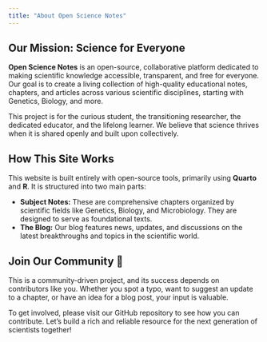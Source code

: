 ```yaml
---
title: "About Open Science Notes"
---
```


## Our Mission: Science for Everyone

**Open Science Notes** is an open-source, collaborative platform dedicated to making scientific knowledge accessible, transparent, and free for everyone. Our goal is to create a living collection of high-quality educational notes, chapters, and articles across various scientific disciplines, starting with Genetics, Biology, and more.

This project is for the curious student, the transitioning researcher, the dedicated educator, and the lifelong learner. We believe that science thrives when it is shared openly and built upon collectively.

## How This Site Works

This website is built entirely with open-source tools, primarily using **Quarto** and **R**. It is structured into two main parts:

* **Subject Notes:** These are comprehensive chapters organized by scientific fields like Genetics, Biology, and Microbiology. They are designed to serve as foundational texts.
* **The Blog:** Our blog features news, updates, and discussions on the latest breakthroughs and topics in the scientific world.

## Join Our Community 🤝

This is a community-driven project, and its success depends on contributors like you. Whether you spot a typo, want to suggest an update to a chapter, or have an idea for a blog post, your input is valuable.

To get involved, please visit our GitHub repository to see how you can contribute. Let's build a rich and reliable resource for the next generation of scientists together!